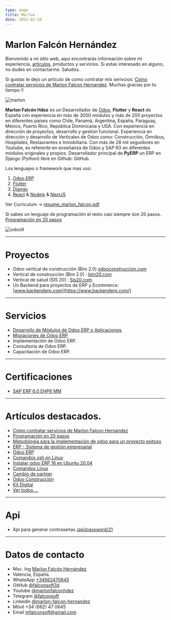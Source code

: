```yaml
---
type: page
title: Marlon
date: 2022-02-18
---
```


# Marlon Falcón Hernández

Bienvenido a mi sitio web, aquí encontrarás información sobre mi experiencia, [artículos](/posts), productos y servicios. Si estas interesado en alguno, no dudes en contactarme. Saludos.

Si gustas te dejo un artículo de como contratar mis serivcios: [Cómo contratar servicios de Marlon Falcon Hernandez](/posts/como-contratar-servicios-marlon). Muchas gracias por tu tiempo !!

<Image
  src="/images/marlon_yellow2.png"
  alt="marlon"
  width={1280}
  height={720}
  priority
  className="next-image"
/>

**Marlon Falcón Hdez** es un Desarrollador de [Odoo](/odoo-espana), **Flutter** y **React** de España con experiencia en más de 3000 módulos y más de 200 proyectos en diferentes países como Chile, Panamá, Argentina, España, Paraguay, México, Puerto Rico, República Dominicana y USA. Con experiencia en dirección de proyectos, desarrollo y gestión funcional. Experiencia en dirección y desarrollo de Verticales de Odoo como: Construcción, Ómnibus, Hospitales, Restaurantes e Inmobiliaria. Con más de 28 mil seguidores en Youtube, es referente en enseñanza de Odoo y SAP R3 en diferentes módulos originales y propios. Desarrollador principal de **PyERP** un ERP en Django (Python) libre en Github: GitHub.

Los lenguajes o framework que mas uso:
1. [Odoo ERP](/tags/odoo)
2. [Flutter](/tags/flutter)
3. [Django](/tags/django)
4. [React](/tags/react) & [Nodejs](/tags/nodejs) & [NextJS](tags/nextjs)

Ver Curriculum -> [resume_marlon_falcon.pdf](/resume_marlon_falcon.pdf)

Si sabes un lenguaje de programación el resto casi siempre son 20 pasos. [Programación en 20 pasos](/tags/20pasos)

<Image
  src="/images/banner.png"
  alt="odoo9"
  width={800}
  height={250}
  priority
  className="next-image"
/>

---
# Proyectos
- Odoo vertical de construcción (Bim 2.0) [odooconstruccion.com](https://odooconstruccion.com)
- Vertical de construcción (Bim 2.0) : [bim20.com](https://bim20.com)
- Vertical de salud (SIS 20) : [Sis20.com](https://sis20.com)
- Un Backend para proyectos de ERP y Ecommerce: [www.backenderp.com](https://www.backenderp.com/)

---

# Servicios
- [Desarrollo de Módulos de Odoo ERP o Aplicaciones](/posts/servicios-desarrollo-modulos-odoo).
- [Migraciones de Odoo ERP](/posts/odoo-migraciones).
- Implementación de Odoo ERP.
- Consultoría de Odoo ERP.
- Capacitación de Odoo ERP.
---

# Certificaciones
- [SAP ERP 6.0 EHP6 MM](/images/certificaciones/sap_mm_2016.jpeg)
---


# Artículos destacados.
- [Cómo contratar servicios de Marlon Falcon Hernandez](/posts/como-contratar-servicios-marlon)
- [Programación en 20 pasos](/tags/20pasos)
- [Metodología para la implementación de odoo para un proyecto exitoso](/posts/metodologia-implementacion-de-odoo-para-un-proyecto-exitoso)
- [ERP - Sistema de gestión empresarial](/posts/erp)
- [Odoo ERP](/posts/odoo-erp)
- [Comandos ssh en Linux](/posts/linux-ssh)
- [Instalar odoo ERP 16 en Ubuntu 20.04](/posts/instalar-odoo-16)
- [Comandos Linux](/posts/linux-comandos)
- [Cambio de partner](/posts/odoo-cambio-partner)
- [Odoo Construcción](/tags/odoo-construccion)
- [Kit Digital](/kit-digital)
- [Ver todos ...](/posts)
---

# Api
- Api para generar contraseñas [/api/password/21](/api/password/21)
---

# Datos de contacto
- Msc. Ing [Marlon Falcón Hernández](/contacto)
- Valencia, España.
- WhatsApp [+34662470645](https://web.whatsapp.com/send?phone=34662470645&text=)
- GitHub [@falconsoft3d](https://github.com/falconsoft3d)
- Youtube [@marlonfalconhdez](https://www.youtube.com/@marlonfalconhdez)
- Telegram [@falconsoft](https://t.me/falconsoft)
- Linkedin [@marlon-falcon-hernandez](https://www.linkedin.com/in/marlon-falc%C3%B3n-3a2aa9a4/)
- Móvil +34 (662) 47 0645
- Email mfalconsoft@gmail.com
